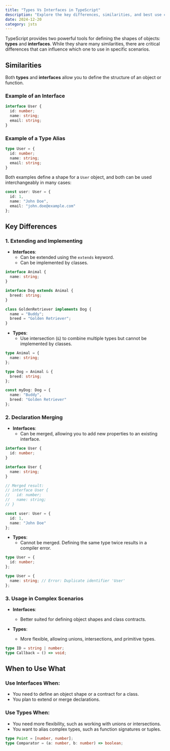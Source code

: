 ```yaml
---
title: "Types Vs Interfaces in TypeScript"
description: "Explore the key differences, similarities, and best use cases for types and interfaces in TypeScript."
date: 2024-12-20
category: jsts
---
```


TypeScript provides two powerful tools for defining the shapes of objects: **types** and **interfaces**. While they share many similarities, there are critical differences that can influence which one to use in specific scenarios.

## Similarities

Both **types** and **interfaces** allow you to define the structure of an object or function.

### Example of an Interface

```typescript
interface User {
  id: number;
  name: string;
  email: string;
}
```

### Example of a Type Alias

```typescript
type User = {
  id: number;
  name: string;
  email: string;
}
```

Both examples define a shape for a `User` object, and both can be used interchangeably in many cases:

```typescript
const user: User = {
  id: 1,
  name: "John Doe",
  email: "john.doe@example.com"
};
```

## Key Differences

### 1. Extending and Implementing

- **Interfaces**:
  - Can be extended using the `extends` keyword.
  - Can be implemented by classes.

```typescript
interface Animal {
  name: string;
}

interface Dog extends Animal {
  breed: string;
}

class GoldenRetriever implements Dog {
  name = "Buddy";
  breed = "Golden Retriever";
}
```

- **Types**:
  - Use intersection (`&`) to combine multiple types but cannot be implemented by classes.

```typescript
type Animal = {
  name: string;
};

type Dog = Animal & {
  breed: string;
};

const myDog: Dog = {
  name: "Buddy",
  breed: "Golden Retriever"
};
```

### 2. Declaration Merging

- **Interfaces**:
  - Can be merged, allowing you to add new properties to an existing interface.

```typescript
interface User {
  id: number;
}

interface User {
  name: string;
}

// Merged result:
// interface User {
//   id: number;
//   name: string;
// }

const user: User = {
  id: 1,
  name: "John Doe"
};
```

- **Types**:
  - Cannot be merged. Defining the same type twice results in a compiler error.

```typescript
type User = {
  id: number;
};

type User = {
  name: string; // Error: Duplicate identifier 'User'
};
```

### 3. Usage in Complex Scenarios

- **Interfaces**:
  - Better suited for defining object shapes and class contracts.

- **Types**:
  - More flexible, allowing unions, intersections, and primitive types.

```typescript
type ID = string | number;
type Callback = () => void;

```

## When to Use What

### Use Interfaces When:
- You need to define an object shape or a contract for a class.
- You plan to extend or merge declarations.

### Use Types When:
- You need more flexibility, such as working with unions or intersections.
- You want to alias complex types, such as function signatures or tuples.

```typescript
type Point = [number, number];
type Comparator = (a: number, b: number) => boolean;
```
